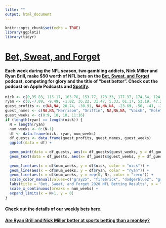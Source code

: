 ```yaml
---
title: ""
output: html_document
---
```


```r
knitr::opts_chunk$set(echo = TRUE)
library(ggplot2)
library(tidyr)
```

# [Bet, Sweat, and Forget](https://open.spotify.com/show/1bABVhkwnd3sDaBSZLC0oY)

#### Each week during the NFL season, two gambling addicts, Nick Miller and Ryan Brill, make $50 worth of NFL bets on the [Bet, Sweat, and Forget](https://open.spotify.com/show/1bABVhkwnd3sDaBSZLC0oY) podcast, competing for glory and the title of "best bettor". Check out the podcast on Apple Podcasts and [Spotify](https://open.spotify.com/show/1bABVhkwnd3sDaBSZLC0oY).

```r
nick <- c(0,35.83, 115.17, 103.78, 153.77, 173.33, 177.37, 174.54, 124.54, 74.54, 62.72, 62.72, 62.72, 85.53, 52.49, 52.49, 69.76)
ryan <- c(0,-7.09, -9.49, -1.02, 36.22, 31.47, 5.33, 61.17, 53.19, 47.2, 32.29, 19.32, 42.88, 44.86, 13.56, 13.56, -20.31)
guest_profits <- c(NA,NA, 20.74, -30.91, NA,NA,NA, -23.69, -50, -41, -21.36, -40, -23.73, -7.51, 19.27, -50, NA, -50)
guest_names <- c(NA,NA,"Harrison", "Griffin", NA,NA,NA, "Vaish", "Kole", "Adil", "Jake", "Aaron", "Griffin", "Griffin", "Griffin", "Bernie",NA, "Jerry")
guest_weeks <- c(0:9, 10, 10, 11:16)
if (length(ryan) == length(nick)) {
  N = length(ryan)
  num_weeks <- 0:(N-1)
  df <- data.frame(nick, ryan, num_weeks)
  df_guests <- data.frame(guest_profits, guest_names, guest_weeks)
  ggplot(data = df) +
    
  geom_point(data = df_guests, aes(x= df_guests$guest_weeks, y = df_guests$guest_profits, color = "guest")) +
  geom_text(data = df_guests, aes(x= df_guests$guest_weeks, y = df_guests$guest_profits, label=guest_names, color = "guest"),hjust=0, vjust=0) +
  
  geom_line(aes(x = df$num_weeks, y = df$nick, color = "nick")) +
  geom_line(aes(x = df$num_weeks, y = df$ryan, color = "ryan")) +
  geom_line(aes(x = df$num_weeks, y = rep(0, N), color = "zero")) +
  scale_color_manual(values=c("gray25", "firebrick", "dodgerblue2", "gray65")) +
  labs(title = "Bet, Sweat, and Forget 2020 NFL Betting Results", x = "NFL Week Number", y = "Cumulative Profit, USD", color="") +
  scale_x_continuous(breaks = num_weeks) +
  expand_limits(x = N+1, y = 0)
}
```

#### Check out the details of our weekly bets [here](https://docs.google.com/spreadsheets/d/13TNrDf-RFrJfA36LXjcGHZ5fr_W4pD1yO2_RyniTxww/edit?usp=sharing).

#### [Are Ryan Brill and Nick Miller better at sports betting than a monkey?](https://ryansbrill.com/ryan_vs_monkey/)

<!---
## 2020 Week 10 NFL Bets
--->


